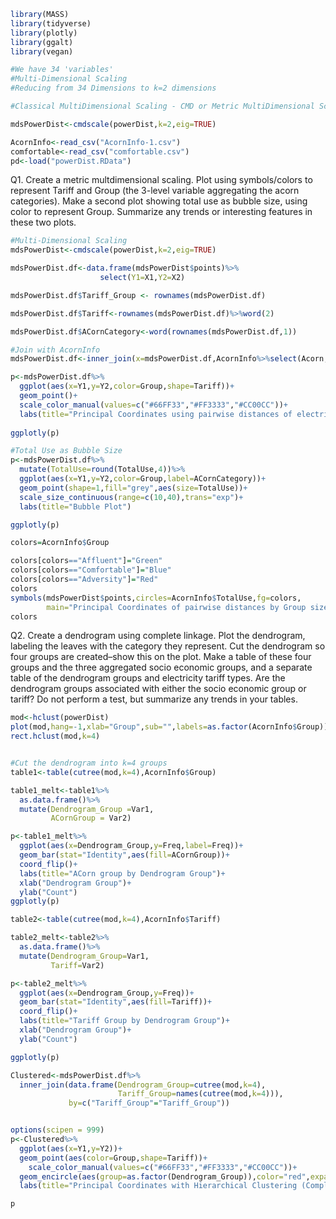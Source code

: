 
```r
library(MASS)
library(tidyverse)
library(plotly)
library(ggalt)
library(vegan)
```

```r
#We have 34 'variables'
#Multi-Dimensional Scaling
#Reducing from 34 Dimensions to k=2 dimensions

#Classical MultiDimensional Scaling - CMD or Metric MultiDimensional Scaling (MDS)

mdsPowerDist<-cmdscale(powerDist,k=2,eig=TRUE)
```


```r
AcornInfo<-read_csv("AcornInfo-1.csv")
comfortable<-read_csv("comfortable.csv")
pd<-load("powerDist.RData")
```

Q1. Create a metric multdimensional scaling. Plot using symbols/colors to represent Tariff and Group (the 3-level variable aggregating the acorn categories). Make a second plot showing total use as bubble size, using color to represent Group. Summarize any trends or interesting features in these two plots.


```r
#Multi-Dimensional Scaling
mdsPowerDist<-cmdscale(powerDist,k=2,eig=TRUE)

mdsPowerDist.df<-data.frame(mdsPowerDist$points)%>%
                    select(Y1=X1,Y2=X2)

mdsPowerDist.df$Tariff_Group <- rownames(mdsPowerDist.df)

mdsPowerDist.df$Tariff<-rownames(mdsPowerDist.df)%>%word(2)

mdsPowerDist.df$ACornCategory<-word(rownames(mdsPowerDist.df,1))

#Join with AcornInfo
mdsPowerDist.df<-inner_join(x=mdsPowerDist.df,AcornInfo%>%select(Acorn,Group,TotalUse),by=c("ACornCategory"="Acorn"))

```

```r
p<-mdsPowerDist.df%>%
  ggplot(aes(x=Y1,y=Y2,color=Group,shape=Tariff))+
  geom_point()+
  scale_color_manual(values=c("#66FF33","#FF3333","#CC00CC"))+
  labs(title="Principal Coordinates using pairwise distances of electricity consumption")
  
ggplotly(p)

```

```r
#Total Use as Bubble Size
p<-mdsPowerDist.df%>%
  mutate(TotalUse=round(TotalUse,4))%>%
  ggplot(aes(x=Y1,y=Y2,color=Group,label=ACornCategory))+
  geom_point(shape=1,fill="grey",aes(size=TotalUse))+
  scale_size_continuous(range=c(10,40),trans="exp")+
  labs(title="Bubble Plot")

ggplotly(p)
```
```r
colors=AcornInfo$Group

colors[colors=="Affluent"]="Green"
colors[colors=="Comfortable"]="Blue"
colors[colors=="Adversity"]="Red"
colors
symbols(mdsPowerDist$points,circles=AcornInfo$TotalUse,fg=colors,
        main="Principal Coordinates of pairwise distances by Group sized by Total Use")
colors
```


Q2. Create a dendrogram using complete linkage. Plot the dendrogram, labeling the leaves with the category they represent. Cut the dendrogram so four groups are created–show this on the plot. Make a table of these four groups and the three aggregated socio economic groups, and a separate table of the dendrogram groups and electricity tariff types. Are the dendrogram groups associated with either the socio economic group or tariff? Do not perform a test, but summarize any trends in your tables.

```r
mod<-hclust(powerDist)
plot(mod,hang=-1,xlab="Group",sub="",labels=as.factor(AcornInfo$Group))
rect.hclust(mod,k=4)


#Cut the dendrogram into k=4 groups
table1<-table(cutree(mod,k=4),AcornInfo$Group)
```

```r

table1_melt<-table1%>%
  as.data.frame()%>%
  mutate(Dendrogram_Group =Var1,
         ACornGroup = Var2)

p<-table1_melt%>%
  ggplot(aes(x=Dendrogram_Group,y=Freq,label=Freq))+
  geom_bar(stat="Identity",aes(fill=ACornGroup))+
  coord_flip()+
  labs(title="ACorn group by Dendrogram Group")+
  xlab("Dendrogram Group")+
  ylab("Count")
ggplotly(p)

table2<-table(cutree(mod,k=4),AcornInfo$Tariff)
```


```r
table2_melt<-table2%>%
  as.data.frame()%>%
  mutate(Dendrogram_Group=Var1,
         Tariff=Var2)

p<-table2_melt%>%
  ggplot(aes(x=Dendrogram_Group,y=Freq))+
  geom_bar(stat="Identity",aes(fill=Tariff))+
  coord_flip()+
  labs(title="Tariff Group by Dendrogram Group")+
  xlab("Dendrogram Group")+
  ylab("Count")

ggplotly(p)

```

```r

Clustered<-mdsPowerDist.df%>%
  inner_join(data.frame(Dendrogram_Group=cutree(mod,k=4),
                        Tariff_Group=names(cutree(mod,k=4))),
             by=c("Tariff_Group"="Tariff_Group"))


options(scipen = 999)
p<-Clustered%>%
  ggplot(aes(x=Y1,y=Y2))+
  geom_point(aes(color=Group,shape=Tariff))+
    scale_color_manual(values=c("#66FF33","#FF3333","#CC00CC"))+
  geom_encircle(aes(group=as.factor(Dendrogram_Group)),color="red",expand=0.02)+
  labs(title="Principal Coordinates with Hierarchical Clustering (Complete linkage, height 4)")

p
```
